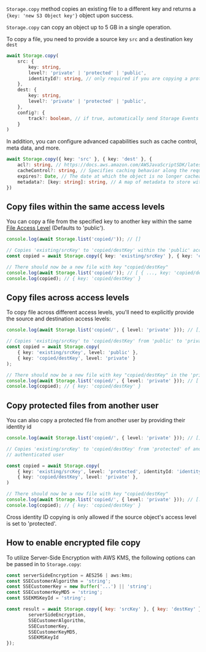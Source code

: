 `Storage.copy` method copies an existing file to a different key and returns a `{key: 'new S3 Object key'}` object upon
success.

<Callout>

`Storage.copy` can copy an object up to 5 GB in a single operation.

</Callout>

To copy a file, you need to provide a source key `src` and a destination key `dest`

```typescript
await Storage.copy(
	src: { 
		key: string,
		level?: 'private' | 'protected' | 'public',
		identityId?: string, // only required if you are copying a protected file from another user 
	},
	dest: { 
		key: string,
		level?: 'private' | 'protected' | 'public',
	}, 
	config?: {
		track?: boolean, // if true, automatically send Storage Events to Amazon Pinpoint
	}
)
```

In addition, you can configure advanced capabilities such as cache control, meta data, and more.

```typescript
await Storage.copy({ key: 'src' }, { key: 'dest' }, {
	acl?: string, // https://docs.aws.amazon.com/AWSJavaScriptSDK/latest/AWS/S3.html#upload-property
	cacheControl?: string, // Specifies caching behavior along the request/reply chain
	expires?: Date, // The date at which the object is no longer cacheable
	metadata?: [key: string]: string, // A map of metadata to store with the object in S3
})
```

## Copy files within the same access levels

You can copy a file from the specified key to another key within the same [File Access Level](/lib-v1/storage/configureaccess) (Defaults to 'public').

```typescript
console.log(await Storage.list('copied/')); // []

// Copies 'existing/srcKey' to 'copied/destKey' within the 'public' access level
const copied = await Storage.copy({ key: 'existing/srcKey' }, { key: 'copied/destKey' });

// There should now be a new file with key "copied/destKey"
console.log(await Storage.list('copied/')); // [ { ..., key: 'copied/destKey' } ]
console.log(copied); // { key: 'copied/destKey' }
```

## Copy files across access levels

To copy file across different access levels, you'll need to explicitly provide the source and destination access levels:

```typescript
console.log(await Storage.list('copied/', { level: 'private' })); // []

// Copies 'existing/srcKey' to 'copied/destKey' from 'public' to 'private'
const copied = await Storage.copy(
	{ key: 'existing/srcKey', level: 'public' }, 
	{ key: 'copied/destKey', level: 'private' }
);

// There should now be a new file with key "copied/destKey" in the 'private' level
console.log(await Storage.list('copied/', { level: 'private' })); // [ { ..., key: 'copied/destKey' } ]
console.log(copied); // { key: 'copied/destKey' }
```

## Copy protected files from another user

You can also copy a protected file from another user by providing their identity id

```typescript
console.log(await Storage.list('copied/', { level: 'private' })); // []

// Copies 'existing/srcKey' to 'copied/destKey' from 'protected' of another identity ID to 'private' of the current
// authenticated user

const copied = await Storage.copy(
	{ key: 'existing/srcKey', level: 'protected', identityId: 'identityId' },
	{ key: 'copied/destKey', level: 'private' },
)

// There should now be a new file with key "copied/destKey"
console.log(await Storage.list('copied/', { level: 'private' })); // [..., key: 'copied/destKey']
console.log(copied); // { key: 'copied/destKey' }
```

<Callout>

Cross identity ID copying is only allowed if the source object's access level is set to 'protected'.

</Callout>

## How to enable encrypted file copy

To utilize Server-Side Encryption with AWS KMS, the following options can be passed in to `Storage.copy`:

```javascript
const serverSideEncryption = AES256 | aws:kms;
const SSECustomerAlgorithm = 'string';
const SSECustomerKey = new Buffer('...') || 'string';
const SSECustomerKeyMD5 = 'string';
const SSEKMSKeyId = 'string';

const result = await Storage.copy({ key: 'srcKey' }, { key: 'destKey' }, {
		serverSideEncryption,
		SSECustomerAlgorithm,
		SSECustomerKey,
		SSECustomerKeyMD5,
		SSEKMSKeyId
});
```
